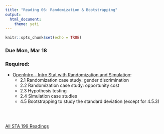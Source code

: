 ```yaml
---
title: "Reading 06: Randomization & Bootstrapping"
output: 
  html_document: 
    theme: yeti
---
```


```r
knitr::opts_chunk$set(echo = TRUE)
```

### Due Mon, Mar 18

### Required:

- [OpenIntro - Intro Stat with Randomization and Simulation](https://drive.google.com/file/d/0B-DHaDEbiOGkRHNndUlBaHVmaGM/view):
    - 2.1 Randomization case study: gender discrimination
    - 2.2 Randomization case study: opportunity cost
    - 2.3 Hypothesis testing 
    - 2.4 Simulation case studies
    - 4.5 Bootstrapping to study the standard deviation (except for 4.5.3)


<br>
<br>

[All STA 199 Readings](https://www2.stat.duke.edu/courses/Spring19/sta199.001/reading/readings.html)

<!-- ## Due

Wednesday, Mar 28

## Required:

- [OpenIntro - Intro Stat with Randomization and Simulation](https://drive.google.com/file/d/0B-DHaDEbiOGkRHNndUlBaHVmaGM/view):
    - 2.5 Central Limit Theorem
    - 2.6 Normal distribution
    - 2.7 Applying the normal model
    - 2.8 Confidence intervals
-->
    
